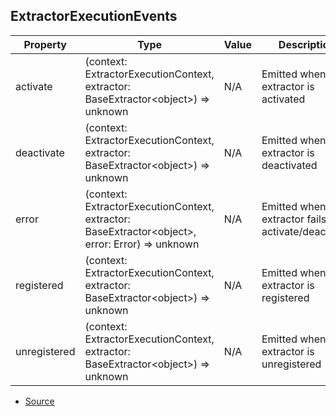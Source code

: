 ## ExtractorExecutionEvents

| Property | Type | Value | Description |
| ----------- | ----------- | ----------- | ----------- |
| activate | (context: ExtractorExecutionContext, extractor: BaseExtractor\<object>) => unknown | N/A | Emitted when a extractor is activated |
| deactivate | (context: ExtractorExecutionContext, extractor: BaseExtractor\<object>) => unknown | N/A | Emitted when a extractor is deactivated |
| error | (context: ExtractorExecutionContext, extractor: BaseExtractor\<object>, error: Error) => unknown | N/A | Emitted when a extractor fails to activate/deactivate |
| registered | (context: ExtractorExecutionContext, extractor: BaseExtractor\<object>) => unknown | N/A | Emitted when a extractor is registered |
| unregistered | (context: ExtractorExecutionContext, extractor: BaseExtractor\<object>) => unknown | N/A | Emitted when a extractor is unregistered |


- [Source](https://github.com/Androz2091/discord-player/blob/f2dbc02/packages/discord-player/src/extractors/ExtractorExecutionContext.ts#L20)
